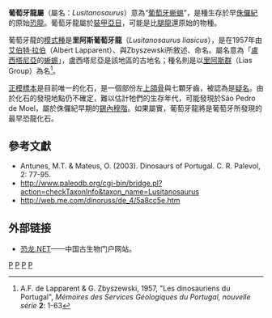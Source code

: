 {{Automatic Taxobox
| taxon = Lusitanosaurus
| fossil_range = [[侏羅紀|侏羅紀]]早期
| image = 
| image_caption = 
| authority = [[艾伯特·拉伯|Lapparent]] & Zbyszewski, 1957
| type_species = '''里阿斯葡萄牙龍<br>''Lusitanosaurus liasicus'''''
| type_species_authority = Lapparent & Zbyszewski, 1957 
}}

'''葡萄牙龍屬'''（屬名：''Lusitanosaurus''）意為“[[葡萄牙|葡萄牙]][[蜥蜴|蜥蜴]]”，是種生存於早[[侏儸紀|侏儸紀]]的原始[[恐龍|恐龍]]。葡萄牙龍屬於[[裝甲亞目|裝甲亞目]]，可能是比[[腿龍|腿龍]]還原始的物種。

葡萄牙龍的[[模式種|模式種]]是'''里阿斯葡萄牙龍'''（''Lusitanosaurus liasicus''），是在1957年由[[艾伯特·拉伯|艾伯特·拉伯]]（Albert Lapparent）、與Zbyszewski所敘述、命名。屬名意為「[[盧西塔尼亞|盧西塔尼亞]]的[[蜥蜴|蜥蜴]]」，盧西塔尼亞是該地區的古地名；種名則是以[[里阿斯群|里阿斯群]]（Lias Group）為名<ref>A.F. de Lapparent & G. Zbyszewski, 1957, "Les dinosauriens du Portugal", ''Mémoires des Services Géologiques du Portugal, nouvelle série'' '''2''': 1-63</ref>。

[[正模標本|正模標本]]是目前唯一的化石，是一個部份左[[上頜骨|上頜骨]]與七顆牙齒，被認為是[[疑名|疑名]]。由於化石的發現地點仍不確定，難以估計牠們的生存年代，可能發現於São Pedro de Moel，屬於侏儸紀早期的[[錫內穆階|錫內穆階]]。如果屬實，葡萄牙龍將是葡萄牙所發現的最早恐龍化石。

==參考文獻==
{{reflist}}
*Antunes, M.T. & Mateus, O. (2003). Dinosaurs of Portugal. C. R. Palevol, 2: 77-95.
* http://www.paleodb.org/cgi-bin/bridge.pl?action=checkTaxonInfo&taxon_name=Lusitanosaurus
* http://web.me.com/dinoruss/de_4/5a8cc5e.htm

==外部链接==
*[https://web.archive.org/web/20170527222928/http://dinosaur.net.cn/ 恐龙.NET]——中国古生物门户网站。
{{裝甲類|S.}}
{{Taxonbar|from=Q1826739}}

[[Category:装甲类|P]]
[[Category:侏羅紀恐龍|P]]
[[Category:歐洲恐龍|P]]
[[Category:可疑的恐龍|P]]


{{dinosaur-stub}}
